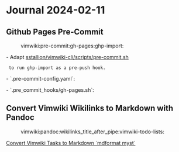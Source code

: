 = Journal 2024-02-11 =

== Github Pages Pre-Commit ==
:vimwiki:pre-commit:gh-pages:ghp-import:

- Adapt [[https://github.com/sstallion/vimwiki-cli/blob/master/scripts/pre-commit.sh|sstallion/vimwiki-cli/scripts/pre-commit.sh]]
  to run ghp-import as a pre-push hook.
- `.pre-commit-config.yaml`:

{{{yaml
# See https://pre-commit.com for more information
# See https://pre-commit.com/hooks.html for more hooks
default_install_hook_types:
  - pre-commit
  - pre-push

repos:
  - repo: local
    hooks:
      - id: ghp-import
        name: Update Github Pages
        entry: .pre_commit_hooks/gh-pages.sh
        language: script
        require_serial: true
        stages:
          - pre-push
}}}

- `.pre_commit_hooks/gh-pages.sh`:

{{{bash
#!/usr/bin/env bash
# pre-commit hook using ghp-import to push HTML to Github Pages.
# Assumes:
#		HTML exists in docs foler.
#		ghp-import in PATH, e.g., `python -m pip install ghp-import`.
#		`git config ghppages.pathhtml <absolute path>/docs`. Defaults to
#		"$GIT_WORK_TREE/docs".
#		`git config ghppages.push true`. Otherwise skip publishing.

if git config --get-colorbool color.interactive
then
	# See https://github.com/vimwiki/vimwiki/blob/master/doc/logo.svg
	say_prefix='\e[90mghp\e[92m|\e[37mimport\e[0m'
else
	say_prefix='ghp-import'
fi

say () {
	printf '%b: %s' "$say_prefix" "$*"
}

say_done () {
	printf 'done.\n'
}

# Exit if no changes staged for commit
if git diff --cached --diff-filter=tuxb --quiet
then
	exit 0
fi

# Stash untracked changes
git stash push --keep-index --include-untracked --quiet >/dev/null 2>&1

trap 'git stash pop --quiet >/dev/null 2>&1' 0
trap 'exit 1' 1 2 3 15

# Update gh-pages
if test "$(git config --bool ghppages.push || echo false)" = true
then
	pathhtml=$(git config ghppages.pathhtml || echo "$GIT_WORK_TREE/docs")
	say 'Pushing html to gh-pages...'
	ghp-import -n -o -p -f "$pathhtml"
	say_done
fi
}}}

== Convert Vimwiki Wikilinks to Markdown with Pandoc ==
:vimwiki:pandoc:wikilinks_title_after_pipe:vimwiki-todo-lists:

[[2024-01-20#Convert Vimwiki Tasks to Markdown `mdformat-myst`|Convert Vimwiki Tasks to Markdown `mdformat myst`]]
